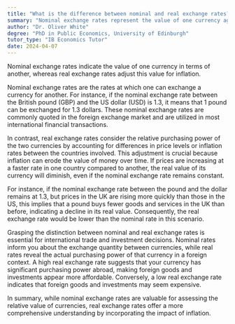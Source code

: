 ```yaml
---
title: "What is the difference between nominal and real exchange rates?"
summary: "Nominal exchange rates represent the value of one currency against another, while real exchange rates adjust this value for inflation."
author: "Dr. Oliver White"
degree: "PhD in Public Economics, University of Edinburgh"
tutor_type: "IB Economics Tutor"
date: 2024-04-07
---
```


Nominal exchange rates indicate the value of one currency in terms of another, whereas real exchange rates adjust this value for inflation.

Nominal exchange rates are the rates at which one can exchange a currency for another. For instance, if the nominal exchange rate between the British pound ($\text{GBP}$) and the US dollar ($\text{USD}$) is $1.3$, it means that $1$ pound can be exchanged for $1.3$ dollars. These nominal exchange rates are commonly quoted in the foreign exchange market and are utilized in most international financial transactions.

In contrast, real exchange rates consider the relative purchasing power of the two currencies by accounting for differences in price levels or inflation rates between the countries involved. This adjustment is crucial because inflation can erode the value of money over time. If prices are increasing at a faster rate in one country compared to another, the real value of its currency will diminish, even if the nominal exchange rate remains constant.

For instance, if the nominal exchange rate between the pound and the dollar remains at $1.3$, but prices in the UK are rising more quickly than those in the US, this implies that a pound buys fewer goods and services in the UK than before, indicating a decline in its real value. Consequently, the real exchange rate would be lower than the nominal rate in this scenario.

Grasping the distinction between nominal and real exchange rates is essential for international trade and investment decisions. Nominal rates inform you about the exchange quantity between currencies, while real rates reveal the actual purchasing power of that currency in a foreign context. A high real exchange rate suggests that your currency has significant purchasing power abroad, making foreign goods and investments appear more affordable. Conversely, a low real exchange rate indicates that foreign goods and investments may seem expensive.

In summary, while nominal exchange rates are valuable for assessing the relative value of currencies, real exchange rates offer a more comprehensive understanding by incorporating the impact of inflation.
    